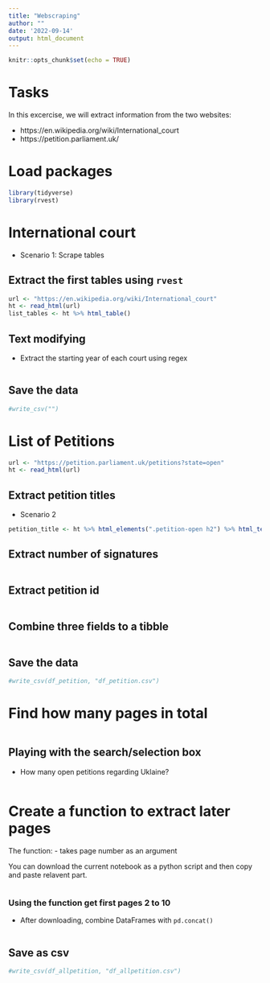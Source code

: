 ```yaml
---
title: "Webscraping"
author: ""
date: '2022-09-14'
output: html_document
---
```


```r
knitr::opts_chunk$set(echo = TRUE)
```

# Tasks

In this excercise, we will extract information from the two websites:

- https://en.wikipedia.org/wiki/International_court
- https://petition.parliament.uk/


# Load packages

```r
library(tidyverse)
library(rvest)
```


# International court 

- Scenario 1: Scrape tables

## Extract the first tables using `rvest`

```r
url <- "https://en.wikipedia.org/wiki/International_court"
ht <- read_html(url)
list_tables <- ht %>% html_table()

```

## Text modifying

- Extract the starting year of each court using regex

```r

```


## Save the data


```r
#write_csv("")
```

# List of Petitions


```r
url <- "https://petition.parliament.uk/petitions?state=open"
ht <- read_html(url)
```

## Extract petition titles

- Scenario 2

```r
petition_title <- ht %>% html_elements(".petition-open h2") %>% html_text()
```

## Extract number of signatures


```r

```

## Extract petition id


```r

```

## Combine three fields to a tibble


```r

```


## Save the data


```r
#write_csv(df_petition, "df_petition.csv")
```

# Find how many pages in total


```r

```

## Playing with the search/selection box

- How many open petitions regarding Uklaine?


```r

```

# Create a function to extract later pages

The function:
- takes page number as an argument

You can download the current notebook as a python script and then copy and paste relavent part.




```r

```

### Using the function get first pages 2 to 10

- After downloading, combine DataFrames with `pd.concat()`


```r

```

## Save as csv


```r
#write_csv(df_allpetition, "df_allpetition.csv")
```


```r

```
